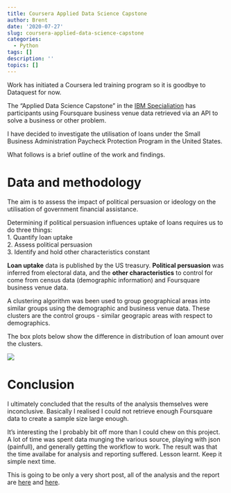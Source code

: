 ```yaml
---
title: Coursera Applied Data Science Capstone
author: Brent
date: '2020-07-27'
slug: coursera-applied-data-science-capstone
categories:
  - Python
tags: []
description: ''
topics: []
---
```


Work has initiated a Coursera led training program so it is goodbye to Dataquest for now.

The "Applied Data Science Capstone" in the [IBM Specialiation](https://www.coursera.org/professional-certificates/ibm-data-science) has participants using Foursquare business venue data retrieved via an API to solve a business or other problem.  

I have decided to investigate the utilisation of loans under the Small Business Administration Paycheck Protection Program in the United States.  

What follows is a brief outline of the work and findings.

# Data and methodology  

The aim is to assess the impact of political persuasion or ideology on the utilisation of government financial assistance.  

Determining if political persuasion influences uptake of loans requires us to do three things:  
1. Quantify loan uptake  
2. Assess political persuasion  
3. Identify and hold other characteristics constant  

**Loan uptake** data is published by the US treasury.  **Political persuasion** was inferred from electoral data, and the **other characteristics** to control for come from census data (demographic information) and Foursquare business venue data. 

A clustering algorithm was been used to group geographical areas into similar groups using the demographic and business venue data.  These clusters are the control groups - similar geograpic areas with respect to demographics.

The box plots below show the difference in distribution of loan amount over the clusters.

![](/ppp_cluster.png)

# Conclusion

I ultimately concluded that the results of the analysis themselves were inconclusive.  Basically I realised I could not retrieve enough Foursquare data to create a sample size large enough.  

It's interesting the I probably bit off more than I could chew on this project.  A lot of time was spent data munging the various source, playing with json (painfull), and generally getting the workflow to work.  The result was that the time availabe for analysis and reporting suffered.  Lesson learnt.  Keep it simple next time.

This is going to be only a very short post, all of the analysis and the report are [here](https://github.com/Brent-Morrison/Coursera_Capstone/blob/master/applied_data_science_capstone_4_5.ipynb) and [here](https://github.com/Brent-Morrison/Coursera_Capstone/blob/master/AppliedDataScienceCapstoneProject_report.pdf).
